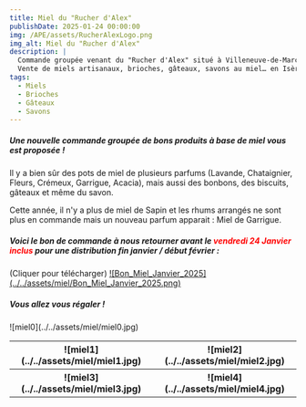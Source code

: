 ```yaml
---
title: Miel du "Rucher d'Alex"
publishDate: 2025-01-24 00:00:00
img: /APE/assets/RucherAlexLogo.png
img_alt: Miel du "Rucher d'Alex"
description: |
  Commande groupée venant du "Rucher d'Alex" situé à Villeneuve-de-Marc
  Vente de miels artisanaux, brioches, gâteaux, savons au miel… en Isère
tags:
  - Miels
  - Brioches
  - Gâteaux
  - Savons
---
```


<p>
<h5>Une nouvelle commande groupée de bons produits à base de miel vous est proposée !</h5>
</p>

<p>
Il y a bien sûr des pots de miel de plusieurs parfums (Lavande, Chataignier, Fleurs, Crémeux, Garrigue, Acacia), mais aussi des bonbons, des biscuits, gâteaux et même du savon.
</p>

<p>
Cette année, il n'y a plus de miel de Sapin et les rhums arrangés ne sont plus en commande mais un nouveau parfum apparait : Miel de Garrigue.
</p>

<p>
<h5>
Voici le bon de commande à nous retourner avant le <span style="color:red">vendredi 24 Janvier inclus</span>
pour une distribution fin janvier / début février :
</h5>
(Cliquer pour télécharger)
<a href='/APE/assets/Bon_Miel_Janvier_2025.pdf' target='_blank'>![Bon_Miel_Janvier_2025](../../assets/miel/Bon_Miel_Janvier_2025.png)</a>
</p>
<p>
<h5>Vous allez vous régaler !</h5>
</p>
<p>
  ![miel0](../../assets/miel/miel0.jpg)
</p>
<p>
<table>
    <tr >
        <th width='300'>
          ![miel1](../../assets/miel/miel1.jpg)
        </th>
        <th width='300'>
          ![miel2](../../assets/miel/miel2.jpg)
        </th>        
      </tr>
      <tr>
        <th width='300'>
          ![miel3](../../assets/miel/miel3.jpg)
        </th>
        <th width='300'>
          ![miel4](../../assets/miel/miel4.jpg)
        </th>
      </tr>
  </table>
</p>